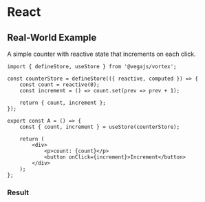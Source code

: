 # React

## Real-World Example


A simple counter with reactive state that increments on each click.

```mdx
import { defineStore, useStore } from '@vegajs/vortex';

const counterStore = defineStore(({ reactive, computed }) => {
    const count = reactive(0);
    const increment = () => count.set(prev => prev + 1);

    return { count, increment };
});

export const A = () => {
    const { count, increment } = useStore(counterStore);

    return (
        <div>
            <p>count: {count}</p>
            <button onClick={increment}>Increment</button>
        </div>
    );
};
```

### Result

<Base />
